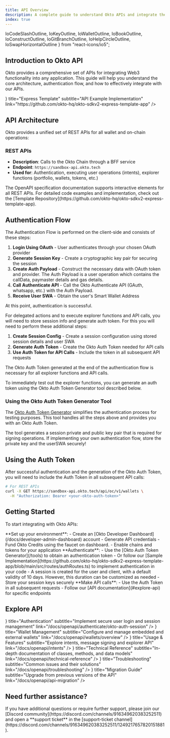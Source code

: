 ```yaml
---
title: API Overview
description: A complete guide to understand Okto APIs and integrate them in your application.
index: true
---
```


  IoCodeSlashOutline, 
  IoKeyOutline, 
  IoWalletOutline, 
  IoBookOutline,
  IoConstructOutline,
  IoGitBranchOutline,
  IoHelpCircleOutline,
  IoSwapHorizontalOutline 
} from "react-icons/io5";

## Introduction to Okto API

Okto provides a comprehensive set of APIs for integrating Web3 functionality into any application. This guide will help you understand the core architecture, authentication flow, and how to effectively integrate with our APIs.

<div className="my-6 grid grid-cols-1 md:grid-cols-2 gap-4">
  <TechnologyCard
    className="h-25"
    icon={<IoCodeSlashOutline size={"1.5rem"} />}
    title="Express Template" 
    subtitle="API Example Implementation"
    link="https://github.com/okto-hq/okto-sdkv2-express-template-app"
  />
</div>

## API Architecture

Okto provides a unified set of REST APIs for all wallet and on-chain operations:

### REST APIs
- **Description**: Calls to the Okto Chain through a BFF service
- **Endpoint**: `https://sandbox-api.okto.tech`
- **Used for**: Authentication, executing user operations (intents), explorer functions (portfolio, wallets, tokens, etc.)

<Callout type="info">
  The OpenAPI specification documentation supports interactive elements for all REST APIs. For detailed code examples and implementation, check out the [Template Repository](https://github.com/okto-hq/okto-sdkv2-express-template-app).
</Callout>

## Authentication Flow

The Authentication Flow is performed on the client-side and consists of these steps:

<FullscreenImage 
  src="/images/api-auth-flow-3.png" 
  alt="API Authentication Flow" 
  className="w-full md:w-auto max-w-full rounded-lg shadow-md" 
/>

1. **Login Using OAuth** - User authenticates through your chosen OAuth provider
2. **Generate Session Key** - Create a cryptographic key pair for securing the session
3. **Create Auth Payload** - Construct the necessary data with OAuth token and provider. The Auth Payload is a user operation which contains the callData, paymaster details and gas details.
4. **Call Authenticate API** - Call the Okto Authenticate API (GAuth, whatsapp, etc.) with the Auth Payload.
5. **Receive User SWA** - Obtain the user's Smart Wallet Address

At this point, authentication is successful.

For delegated actions and to execute explorer functions and API calls, you will need to store session info and generate auth token. For this you will need to perform these additional steps:

1. **Create Session Config** - Create a session configuration using stored session details and user SWA
2. **Generate Auth Token** - Create the Okto Auth Token needed for API calls
3. **Use Auth Token for API Calls** - Include the token in all subsequent API requests

The Okto Auth Token generated at the end of the authentication flow is necessary for all explorer functions and API calls. 

To immediately test out the explorer functions, you can generate an auth token using the Okto Auth Token Generator tool described below.

### Using the Okto Auth Token Generator Tool

The [Okto Auth Token Generator](/tools) simplifies the authentication process for testing purposes. This tool handles all the steps above and provides you with an Okto Auth Token.

<Callout type="warn">
  The tool generates a session private and public key pair that is required for signing operations. If implementing your own authentication flow, store the private key and the userSWA securely!
</Callout>

## Using the Auth Token

After successful authentication and the generation of the Okto Auth Token, you will need to include the Auth Token in all subsequent API calls:

```bash
# For REST APIs
curl -X GET https://sandbox-api.okto.tech/api/oc/v1/wallets \
  -H "Authorization: Bearer <your-okto-auth-token>"
```

## Getting Started

To start integrating with Okto APIs:

<Steps>
  <Step>
  **Set up your environment**:
   - Create an [Okto Developer Dashboard](/docs/developer-admin-dashboard) account
   - Generate API credentials
   - Fund Okto Credits using the faucet on dashboard.
   - Enable chains and tokens for your application
  </Step>
  <Step>
  **Authenticate**:
   - Use the [Okto Auth Token Generator](/tools) to obtain an authentication token
   - Or follow our [Sample Implementation](https://github.com/okto-hq/okto-sdkv2-express-template-app/blob/main/src/routes/authRoutes.ts) to implement authentication in your code
   - A session is created for the user and client, with a default validity of 10 days. However, this duration can be customized as needed
   - Store your session keys securely
  </Step>
  <Step>
  **Make API calls**:
   - Use the Auth Token in all subsequent requests
   - Follow our [API documentation](#explore-api) for specific endpoints
  </Step>
</Steps>

## Explore API

<div className="my-6 grid grid-cols-1 md:grid-cols-2 gap-4">
  <TechnologyCard
    className="h-25"
    icon={<IoKeyOutline size={"1.5rem"} />}
    title="Authentication"
    subtitle="Implement secure user login and session management"
    link="/docs/openapi/authenticate/okto-auth-session"
  />
  <TechnologyCard
    className="h-25"
    icon={<IoWalletOutline size={"1.5rem"} />}
    title="Wallet Management"
    subtitle="Configure and manage embedded and external wallets"
    link="/docs/openapi/wallets/overview"
  />
  <TechnologyCard
    className="h-25"
    icon={<IoConstructOutline size={"1.5rem"} />}
    title="Usage & Features"
    subtitle="Explore intents, message signing and explorer API"
    link="/docs/openapi/intents"
  />
  <TechnologyCard
    className="h-25"
    icon={<IoBookOutline size={"1.5rem"} />}
    title="Technical Reference"
    subtitle="In-depth documentation of classes, methods, and data models"
    link="/docs/openapi/technical-reference"
  />
  <TechnologyCard
    className="h-25"
    icon={<IoHelpCircleOutline size={"1.5rem"} />}
    title="Troubleshooting"
    subtitle="Common issues and their solutions"
    link="/docs/openapi/troubleshooting"
  />
  <TechnologyCard
    className="h-25"
    icon={<IoSwapHorizontalOutline size={"1.5rem"} />}
    title="Migration Guide"
    subtitle="Upgrade from previous versions of the API"
    link="/docs/openapi/api-migration"
  />
</div>

## Need further assistance?

<Callout>
If you have additional questions or require further support, please join our [Discord community](https://discord.com/channels/916349620383252511) and open a **support ticket** in the [support-ticket channel](https://discord.com/channels/916349620383252511/1249217657820151881).
</Callout>